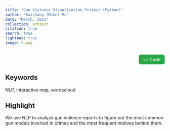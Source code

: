 ```yaml
---
title: "Gun Violence Visualization Project (Python)"
author: "Kaizhong (Mike) Mu"
date: "March, 2023"
collection: project
citation: true
search: true
lightbox: true
image: 5.png
---  
```


```{=html}
<div style="text-align: right; margin-bottom: 10px;">
    <a href="https://github.com/Kaizhongmu/Gun_Violence_Visualization" target="_blank" style="text-decoration: none; color: #fff; background-color: #28a745; border: 1px solid #28a745; padding: 6px 12px; border-radius: 6px; font-size: 14px; font-family: -apple-system, BlinkMacSystemFont, 'Segoe UI', sans-serif; display: inline-flex; align-items: center; gap: 4px; font-weight: 500;">
        <span style="font-size: 12px;">&lt;&gt;</span> Code
    </a>
</div>
```

## Keywords

NLP, interactive map, wordscloud

## Highlight

We use NLP to analyze gun violence reports to figure out the most common gun models involved in crimes and the most frequent motives behind them.
